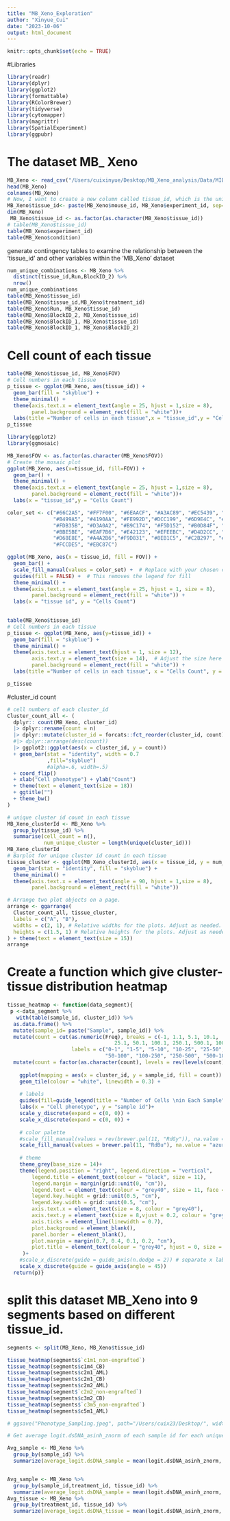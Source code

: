 ```yaml
---
title: "MB_Xeno_Exploration"
author: "Xinyue_Cui"
date: "2023-10-06"
output: html_document
---
```


```r
knitr::opts_chunk$set(echo = TRUE)
```

#Libraries
```r
library(readr)
library(dplyr)
library(ggplot2)
library(formattable)
library(RColorBrewer)
library(tidyverse)
library(cytomapper)
library(magrittr)
library(SpatialExperiment)
library(ggpubr)
```

# The dataset MB_ Xeno
```r
MB_Xeno <- read_csv("/Users/cuixinyue/Desktop/MB_Xeno_analysis/Data/MIBI-MB-Xeno-Pilot_scdata_Spatial.csv")
head(MB_Xeno)
colnames(MB_Xeno)
# Now, I want to create a new column called tissue_id, which is the unique combination of experience_id and mouse_id. We get 9 unique tissue in total.
MB_Xeno$tissue_id<- paste(MB_Xeno$mouse_id, MB_Xeno$experiment_id, sep="_")
dim(MB_Xeno)
 MB_Xeno$tissue_id <- as.factor(as.character(MB_Xeno$tissue_id))
# table(MB_Xeno$tissue_id)
table(MB_Xeno$experiment_id)
table(MB_Xeno$condition)
```
generate contingency tables to examine the relationship between the 'tissue_id' and other variables within the 'MB_Xeno' dataset
```r
num_unique_combinations <- MB_Xeno %>%
  distinct(tissue_id,Run,BlockID_2) %>%
  nrow()
num_unique_combinations
table(MB_Xeno$tissue_id)
table(MB_Xeno$tissue_id,MB_Xeno$treatment_id)
table(MB_Xeno$Run, MB_Xeno$tissue_id)
table(MB_Xeno$BlockID_2, MB_Xeno$tissue_id)
table(MB_Xeno$BlockID_1, MB_Xeno$tissue_id)
table(MB_Xeno$BlockID_1, MB_Xeno$BlockID_2)
```

# Cell count of each tissue
```r
table(MB_Xeno$tissue_id, MB_Xeno$FOV)
# Cell numbers in each tissue
p_tissue <- ggplot(MB_Xeno, aes(tissue_id)) + 
  geom_bar(fill = "skyblue") + 
  theme_minimal() +
  theme(axis.text.x = element_text(angle = 25, hjust = 1,size = 8),
        panel.background = element_rect(fill = "white"))+
  labs(title ="Number of cells in each tissue",x = "tissue_id",y = "Cells Count")
p_tissue 
```
```r

library(ggplot2)
library(ggmosaic)

MB_Xeno$FOV <- as.factor(as.character(MB_Xeno$FOV))
# Create the mosaic plot
ggplot(MB_Xeno, aes(x=tissue_id, fill=FOV)) + 
  geom_bar() +
  theme_minimal() +
  theme(axis.text.x = element_text(angle = 25, hjust = 1,size = 8),
        panel.background = element_rect(fill = "white"))+
  labs(x = "tissue_id",y = "Cells Count")

color_set <- c("#66C2A5", "#FF7F00", "#6EAACF", "#A3AC89", "#EC5439", "#41A737", "#3687BC", "#E1917A", "#EE5656",
               "#B499A5", "#4190AA", "#FE992D","#DCC199", "#6D9E4C", "#929ECA", "#B795C7", "#C09B78", "#F88A8A", "#DC8CC3",
               "#FDB35B", "#D3A0A2", "#B9C174", "#F5D152", "#B0D84F", "#D68E8E", "#D5D840", "#F9D831",  "#B3B3B3", "#8DD3C7",
               "#BBE5BE", "#EAF7B6", "#E42123", "#EFEEBC", "#D4D2CC", "#C1B6D3", "#DA9EA9", "#F3867E", 
               "#D68E8E", "#A4A2B6","#F9D831", "#8EB1C5", "#C2B297", "#F5B368", "#E2C264", "#C4D467", "#A6CEE3","#DDD4B1", 
               "#FCCDE5", "#EBC87C")

ggplot(MB_Xeno, aes(x = tissue_id, fill = FOV)) + 
  geom_bar() +
  scale_fill_manual(values = color_set) +  # Replace with your chosen colors
  guides(fill = FALSE) +  # This removes the legend for fill
  theme_minimal() +
  theme(axis.text.x = element_text(angle = 25, hjust = 1, size = 8),
        panel.background = element_rect(fill = "white")) +
  labs(x = "tissue id", y = "Cells Count")
 
```


```r

table(MB_Xeno$tissue_id)
# Cell numbers in each tissue
p_tissue <- ggplot(MB_Xeno, aes(y=tissue_id)) + 
  geom_bar(fill = "skyblue") + 
  theme_minimal() +
  theme(axis.text.x = element_text(hjust = 1, size = 12),
        axis.text.y = element_text(size = 14),  # Adjust the size here for y-axis text
        panel.background = element_rect(fill = "white")) +
  labs(title ="Number of cells in each tissue", x = "Cells Count", y = "tissue_id")

p_tissue  
```



#cluster_id count
```r
# cell numbers of each cluster_id
Cluster_count_all <- (
  dplyr:: count(MB_Xeno, cluster_id) 
  |> dplyr::rename(count = n) 
  |> dplyr::mutate(cluster_id = forcats::fct_reorder(cluster_id, count))
  #|> dplyr::arrange(desc(count)) 
  |> ggplot2::ggplot(aes(x = cluster_id, y = count)) 
  + geom_bar(stat = "identity", width = 0.7
             ,fill="skyblue") 
             #alpha=.6, width=.5)
  + coord_flip()
  + xlab("Cell phenotype") + ylab("Count")
  + theme(text = element_text(size = 18)) 
  + ggtitle("")
  + theme_bw()
)

# unique cluster id count in each tissue
MB_Xeno_clusterId <- MB_Xeno %>% 
  group_by(tissue_id) %>% 
  summarise(cell_count = n(),
            num_unique_cluster = length(unique(cluster_id)))
MB_Xeno_clusterId
# Barplot for unique cluster id count in each tissue
tissue_cluster <- ggplot(MB_Xeno_clusterId, aes(x = tissue_id, y = num_unique_cluster)) + 
  geom_bar(stat = "identity", fill = "skyblue") + 
  theme_minimal() +
  theme(axis.text.x = element_text(angle = 90, hjust = 1,size = 8),
        panel.background = element_rect(fill = "white"))

# Arrange two plot objects on a page.
arrange <- ggarrange(
  Cluster_count_all, tissue_cluster,
  labels = c("A", "B"),
  widths = c(2, 1), # Relative widths for the plots. Adjust as needed.
  heights = c(1.5, 1) # Relative heights for the plots. Adjust as needed.
) + theme(text = element_text(size = 15))
arrange
```


# Create a function which give cluster-tissue distribution heatmap
```r
tissue_heatmap <- function(data_segment){
 p <-data_segment %>% 
   with(table(sample_id, cluster_id)) %>% 
  as.data.frame() %>% 
  mutate(sample_id= paste("Sample", sample_id)) %>%
  mutate(count = cut(as.numeric(Freq), breaks = c(-1, 1.1, 5.1, 10.1, 
                                   25.1, 50.1, 100.1, 250.1, 500.1, 1000.1, 2000.1, max(Freq, na.rm = TRUE)+1),
                     labels = c("0-1", "1-5", "5-10", "10-25", "25-50",
                                "50-100", "100-250", "250-500", "500-1000", "1000-2000", ">2000"))) %>% 
  mutate(count = factor(as.character(count), levels = rev(levels(count)))) %>% 
  
    ggplot(mapping = aes(x = cluster_id, y = sample_id, fill = count)) +
    geom_tile(colour = "white", linewidth = 0.3) +
  
    # labels
    guides(fill=guide_legend(title = "Number of Cells \nin Each Sample"))+
    labs(x = "Cell phenotype", y = "sample id")+
    scale_y_discrete(expand = c(0, 0)) +
    scale_x_discrete(expand = c(0, 0)) +
    
    # color palette
    #scale_fill_manual(values = rev(brewer.pal(11, "RdGy")), na.value = "azure4") + #RdGy RdBu
    scale_fill_manual(values = brewer.pal(11, "RdBu"), na.value = "azure4") + 
  
    # theme
    theme_grey(base_size = 14)+
    theme(legend.position = "right", legend.direction = "vertical",
        legend.title = element_text(colour = "black", size = 11),
        legend.margin = margin(grid::unit(0, "cm")),
        legend.text = element_text(colour = "grey40", size = 11, face = "bold"),
        legend.key.height = grid::unit(0.5, "cm"),
        legend.key.width = grid::unit(0.5, "cm"),
        axis.text.x = element_text(size = 8, colour = "grey40"),
        axis.text.y = element_text(size = 8,vjust = 0.2, colour = "grey40"),
        axis.ticks = element_line(linewidth = 0.7),
        plot.background = element_blank(),
        panel.border = element_blank(),
        plot.margin = margin(0.7, 0.4, 0.1, 0.2, "cm"),
        plot.title = element_text(colour = "grey40", hjust = 0, size = 14, face = "bold")
     )+
    #scale_x_discrete(guide = guide_axis(n.dodge = 2)) # separate x label into two levels
    scale_x_discrete(guide = guide_axis(angle = 45))
  return(p)}
```
# split this dataset MB_Xeno into 9 segments based on different tissue_id. 
```r
segments <- split(MB_Xeno, MB_Xeno$tissue_id)

tissue_heatmap(segments$`c1m1_non-engrafted`)
tissue_heatmap(segments$c1m4_CB)
tissue_heatmap(segments$c2m1_AML)
tissue_heatmap(segments$c2m1_CB)
tissue_heatmap(segments$c2m2_AML)
tissue_heatmap(segment$`c2m2_non-engrafted`)
tissue_heatmap(segments$c3m2_CB)
tissue_heatmap(segments$`c3m5_non-engrafted`)
tissue_heatmap(segments$c5m1_AML)

# ggsave("Phenotype_Sampling.jpeg", path="/Users/cuix23/Desktop/", width = 10, height = 7.5)
```

```r
# Get average logit.dsDNA_asinh_znorm of each sample id for each unique combination of treatement_id and mouse_id

Avg_sample <- MB_Xeno %>%
  group_by(sample_id) %>%
  summarize(average_logit.dsDNA_sample = mean(logit.dsDNA_asinh_znorm, na.rm = TRUE))


Avg_sample <- MB_Xeno %>%
  group_by(sample_id,treatment_id, tissue_id) %>%
  summarize(average_logit.dsDNA_sample = mean(logit.dsDNA_asinh_znorm, na.rm = TRUE))
Avg_tissue <- MB_Xeno %>%
  group_by(treatment_id, tissue_id) %>%
  summarize(average_logit.dsDNA_tissue = mean(logit.dsDNA_asinh_znorm, na.rm = TRUE))
```






